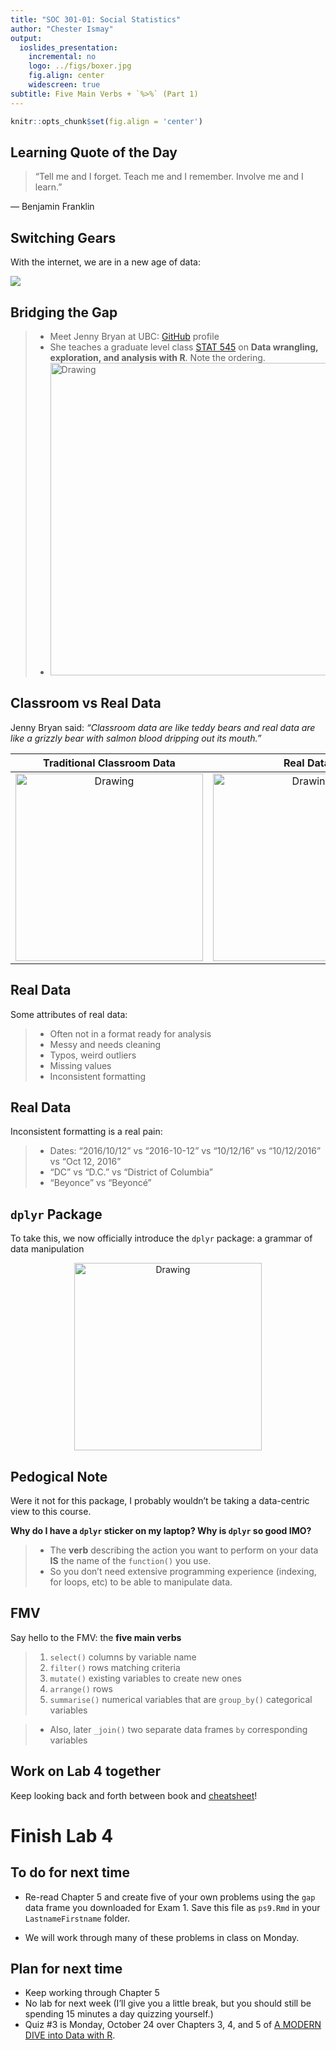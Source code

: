 ```yaml
---
title: "SOC 301-01: Social Statistics"
author: "Chester Ismay"
output:
  ioslides_presentation:
    incremental: no
    logo: ../figs/boxer.jpg
    fig.align: center
    widescreen: true
subtitle: Five Main Verbs + `%>%` (Part 1)
---
```


```r
knitr::opts_chunk$set(fig.align = 'center')
```


## Learning Quote of the Day {.flexbox .vcenter}

> "Tell me and I forget. Teach me and I remember. Involve me and I learn."

― Benjamin Franklin


## Switching Gears

With the internet, we are in a new age of data:

![](DataDeluge.png)



## Bridging the Gap

> * Meet Jenny Bryan at UBC: <a target="_blank" class="page-link" href="https://github.com/jennybc">GitHub</a> profile
> * She teaches a graduate level class <a target="_blank" class="page-link" href="http://stat545.com/">STAT 545</a> on **Data wrangling, exploration, and analysis with R**. Note the ordering.
> * <img src="gap.png" alt="Drawing" style="width: 500px;"/>



## Classroom vs Real Data

Jenny Bryan said: *"Classroom data are like teddy bears and real data are like a grizzly bear with salmon blood dripping out its mouth."*

Traditional Classroom Data            |  Real Data
:-------------------------:|:-------------------------:
<img src="teddy.jpg" alt="Drawing" style="width: 300px;"/>  |  <img src="grizzly.gif" alt="Drawing" style="width: 300px;"/>



## Real Data

Some attributes of real data:

> * Often not in a format ready for analysis
> * Messy and needs cleaning
> * Typos, weird outliers
> * Missing values
> * Inconsistent formatting



## Real Data

Inconsistent formatting is a real pain:

> * Dates: "2016/10/12" vs "2016-10-12" vs "10/12/16" vs "10/12/2016" vs "Oct 12, 2016"
> * "DC" vs "D.C." vs "District of Columbia"
> * "Beyonce" vs "Beyoncé"



## `dplyr` Package

To take this, we now officially introduce the `dplyr` package: a grammar of data manipulation

<p align="center">
<img src="dplyr.png" alt="Drawing" style="width: 300px;"/>
</p>



## Pedogical Note

Were it not for this package, I probably wouldn't be taking a data-centric view to this course.   

**Why do I have a `dplyr` sticker on my laptop? Why is `dplyr` so good IMO?**

> * The **verb** describing the action you want to perform on your data **IS** the name of the `function()` you use.
> * So you don't need extensive programming experience (indexing, for loops, etc) to be able to manipulate data.




## FMV

Say hello to the FMV: the **five main verbs**

> 1. `select()` columns by variable name
> 1. `filter()` rows matching criteria
> 1. `mutate()` existing variables to create new ones
> 1. `arrange()` rows
> 1. `summarise()` numerical variables that are `group_by()` categorical variables

> - Also, later `_join()` two separate data frames `by` corresponding variables




## Work on Lab 4 together

Keep looking back and forth between book and [cheatsheet](https://www.rstudio.com/wp-content/uploads/2015/02/data-wrangling-cheatsheet.pdf)!

# Finish Lab 4

## To do for next time

- Re-read Chapter 5 and create five of your own problems using the `gap` data frame you downloaded for Exam 1.  Save this file as `ps9.Rmd` in your `LastnameFirstname` folder.

- We will work through many of these problems in class on Monday.

## Plan for next time

- Keep working through Chapter 5
- No lab for next week (I'll give you a little break, but you should still be spending 15 minutes a day quizzing yourself.)
- Quiz #3 is Monday, October 24 over Chapters 3, 4, and 5 of [A MODERN DIVE into Data with R](https://ismayc.github.io/moderndiver-book/3-tidy.html).


    